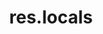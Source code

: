 ---
id: "express_tf_hard_008"
questionType: "TRUE_FALSE"
title: "res.locals"
statement: "res.locals is shared across all requests in Express."
difficulty: "HARD"
category: "Express"
correctAnswer: false
explanation: "res.locals is scoped to the current request and used for passing data to views."
---